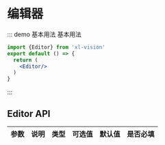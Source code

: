 # 编辑器

::: demo 基本用法
基本用法

```jsx
import {Editor} from 'xl-vision'
export default () => {
  return (
    <Editor/>
  )
}
```

:::

## Editor API

| 参数   | 说明                                       | 类型            | 可选值 | 默认值 | 是否必填
| ------ | ------------------------------------------ | --------------- | ------ | ------ | --- |
